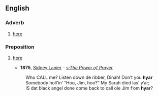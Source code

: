 ==English==

===Adverb===
{{en-adv}}

# {{context|dialectal}} [[here]]

===Preposition===
{{en-prep}}

# {{context|dialectal}} [[here]]
#*'''1875''', [[w:Sidney Lanier|Sidney Lanier]] - ''[[s:The Power of Prayer]]''
#:Who CALL me? Listen down de ribber, Dinah! Don’t you '''hyar'''
#:Somebody holl’in’ “Hoo, Jim, hoo?” My Sarah died las’ y’ar;
#:IS dat black angel done come back to call ole Jim f’om '''hyar'''?